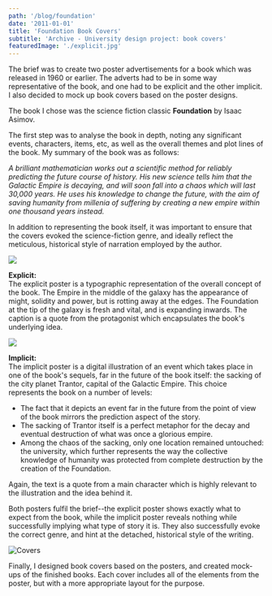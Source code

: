 ```yaml
---
path: '/blog/foundation'
date: '2011-01-01'
title: 'Foundation Book Covers'
subtitle: 'Archive - University design project: book covers'
featuredImage: './explicit.jpg'
---
```


The brief was to create two poster advertisements for a book which was released in 1960 or earlier. The adverts had to be in some way representative of the book, and one had to be explicit and the other implicit. I also decided to mock up book covers based on the poster designs.

The book I chose was the science fiction classic <strong>Foundation</strong> by Isaac Asimov.

The first step was to analyse the book in depth, noting any significant events, characters, items, etc, as well as the overall themes and plot lines of the book. My summary of the book was as follows:

<em>A brilliant mathematician works out a scientific method for reliably predicting the future course of history. His new science tells him that the Galactic Empire is decaying, and will soon fall into a chaos which will last 30,000 years. He uses his knowledge to change the future, with the aim of saving humanity from millenia of suffering by creating a new empire within one thousand years instead.</em>

In addition to representing the book itself, it was important to ensure that the covers evoked the science-fiction genre, and ideally reflect the meticulous, historical style of narration employed by the author.

<p class="centered">
  <img src="./explicit.jpg" />
</p>

<strong>Explicit:</strong> <br />The explicit poster is a typographic representation of the overall concept of the book. The Empire in the middle of the galaxy has the appearance of might, solidity and power, but is rotting away at the edges. The Foundation at the tip of the galaxy is fresh and vital, and is expanding inwards. The caption is a quote from the protagonist which encapsulates the book's underlying idea.

<p class="centered">
  <img src="./implicit.jpg" />
</p>

<strong>Implicit:</strong> <br />The implicit poster is a digital illustration of an event which takes place in one of the book's sequels, far in the future of the book itself: the sacking of the city planet Trantor, capital of the Galactic Empire. This choice represents the book on a number of levels:

<ul>
  <li>The fact that it depicts an event far in the future from the point of view of the book mirrors the prediction aspect of the story.</li>
  <li>The sacking of Trantor itself is a perfect metaphor for the decay and eventual destruction of what was once a glorious empire.</li>
  <li>Among the chaos of the sacking, only one location remained untouched: the university, which further represents the way the collective knowledge of humanity was protected from complete destruction by the creation of the Foundation.</li>
</ul>

Again, the text is a quote from a main character which is highly relevant to the illustration and the idea behind it.

Both posters fulfil the brief--the explicit poster shows exactly what to expect from the book, while the implicit poster reveals nothing while successfully implying what type of story it is. They also successfully evoke the correct genre, and hint at the detached, historical style of the writing.

![Covers](./covers.jpg)

Finally, I designed book covers based on the posters, and created mock-ups of the finished books. Each cover includes all of the elements from the poster, but with a more appropriate layout for the purpose.
